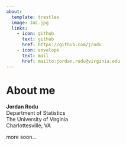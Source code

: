 ```yaml
---
about:
  template: trestles
  image: JaL.jpg
  links:
    - icon: github
      text: github
      href: https://github.com/jrodu
    - icon: envelope
      text: mail
      href: mailto:jordan.rodu@virginia.edu
---
```


# About me

**Jordan Rodu**<br> Department of Statistics<br> The University of Virginia<br> Charlottesville, VA

more soon...
